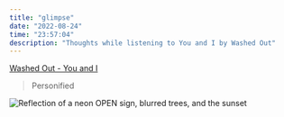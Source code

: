 ```yaml
---
title: "glimpse"
date: "2022-08-24"
time: "23:57:04"
description: "Thoughts while listening to You and I by Washed Out"
---
```



[Washed Out - You and I](https://open.spotify.com/track/4ouCkeF3C7gAY4Xwg1xsN1?si=ad2fa1a83cf5476e)

> Personified

<Image src={IMG_3149} alt="Reflection of a neon OPEN sign, blurred trees, and the sunset" />